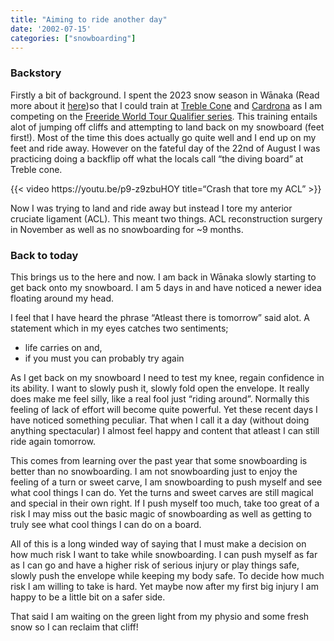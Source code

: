 ```yaml
---
title: "Aiming to ride another day"
date: '2002-07-15'
categories: ["snowboarding"]
---
```


### Backstory 
Firstly a bit of background. I spent the 2023 snow season in Wānaka (Read more about it [here](https://www.sjtravels.co.nz/p/campervan-life-in-wanaka/))so that I could train at [Treble Cone](https://www.treblecone.com/) and [Cardrona](https://www.cardrona.com/) as I am competing on the [Freeride World Tour Qualifier series](https://www.freerideworldtour.com/qualifier/). This training entails alot of jumping off cliffs and attempting to land back on my snowboard (feet first!). Most of the time this does actually go quite well and I end up on my feet and ride away. However on the fateful day of the 22nd of August I was practicing doing a backflip off what the locals call "the diving board" at Treble cone.

{{< video https://youtu.be/p9-z9zbuHOY title="Crash that tore my ACL" >}}

Now I was trying to land and ride away but instead I tore my anterior cruciate ligament (ACL). This meant two things. ACL reconstruction surgery in November as well as no snowboarding for ~9 months.

### Back to today

This brings us to the here and now. I am back in Wānaka slowly starting to get back onto my snowboard. I am 5 days in and have noticed a newer idea floating around my head.

I feel that I have heard the phrase "Atleast there is tomorrow" said alot. A statement which in my eyes catches two sentiments;

- life carries on and,
- if you must you can probably try again

As I get back on my snowboard I need to test my knee, regain confidence in its ability. I want to slowly push it, slowly fold open the envelope. It really does make me feel silly, like a real fool just "riding around". Normally this feeling of lack of effort will become quite powerful. Yet these recent days I have noticed something peculiar. That when I call it a day (without doing anything spectacular) I almost feel happy and content that atleast I can still ride again tomorrow.

This comes from learning over the past year that some snowboarding is better than no snowboarding. I am not snowboarding just to enjoy the feeling of a turn or sweet carve, I am snowboarding to push myself and see what cool things I can do. Yet the turns and sweet carves are still magical and special in their own right. If I push myself too much, take too great of a risk I may miss out the basic magic of snowboarding as well as getting to truly see what cool things I can do on a board.

All of this is a long winded way of saying that I must make a decision on how much risk I want to take while snowboarding. I can push myself as far as I can go and have a higher risk of serious injury or play things safe, slowly push the envelope while keeping my body safe. To decide how much risk I am willing to take is hard. Yet maybe now after my first big injury I am happy to be a little bit on a safer side.

That said I am waiting on the green light from my physio and some fresh snow so I can reclaim that cliff!